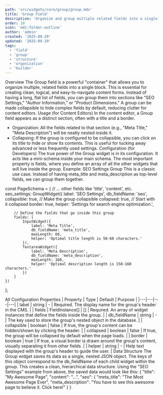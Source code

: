 ```yaml
---
path: 'src/widgets/core/group/group.mdx'
title: 'Group Field'
description: 'Organize and group multiple related fields into a single, structured block.'
order: 10
icon: 'mdi:folder-outline'
author: 'admin'
created: '2025-09-29'
updated: '2025-09-29'
tags:
  - 'field'
  - 'group'
  - 'structure'
  - 'organization'
  - 'builder'
---
```


Overview
The Group field is a powerful "container" that allows you to organize multiple, related fields into a single block. This is essential for creating clean, logical, and easy-to-navigate content forms. Instead of having a long, flat list of fields, you can group them into sections like "SEO Settings," "Author Information," or "Product Dimensions."
A group can be made collapsible to hide complex fields by default, reducing clutter for content editors.
Usage (for Content Editors)
In the content editor, a Group field appears as a distinct section, often with a title and a border.

- Organization: All the fields related to that section (e.g., "Meta Title," "Meta Description") will be neatly nested inside it.
- Collapsing: If the group is configured to be collapsible, you can click on its title to hide or show its contents. This is useful for tucking away advanced or less frequently used settings.
  Configuration (for Developers)
  The true power of the Group widget is in its configuration. It acts like a mini-schema inside your main schema. The most important property is fields, where you define an array of all the other widgets that will live inside the group.
  Example: SEO Settings Group
  This is a classic use case. Instead of having meta_title and meta_description as top-level fields, we can group them together.

const PageSchema = {
// ... other fields like 'title', 'content', etc.
seo_settings: GroupWidget({
label: 'SEO Settings',
db_fieldName: 'seo',
collapsible: true, // Make the group collapsible
collapsed: true, // Start with it collapsed
border: true,
helper: 'Settings for search engine optimization.',

    	// Define the fields that go inside this group
    	fields: [
    		InputWidget({
    			label: 'Meta Title',
    			db_fieldName: 'meta_title',
    			maxLength: 60,
    			helper: 'Optimal title length is 50-60 characters.'
    		}),
    		TextareaWidget({
    			label: 'Meta Description',
    			db_fieldName: 'meta_description',
    			maxLength: 160,
    			helper: 'Optimal description length is 150-160 characters.'
    		})
    	]
    })

};

All Configuration Properties
| Property | Type | Default | Purpose |
|---|---|---|---|
| label | string | - | Required. The display name for the group's header in the CMS. |
| fields | FieldInstance[] | [] | Required. An array of widget instances that define the fields inside the group. |
| db_fieldName | string | - | The key used to store the group's nested object in the database. |
| collapsible | boolean | false | If true, the group's content can be hidden/shown by clicking the header. |
| collapsed | boolean | false | If true, the group will be collapsed by default when the page loads. |
| border | boolean | true | If true, a visual border is drawn around the group's content, visually separating it from other fields. |
| helper | string | - | Help text displayed with the group's header to guide the user. |
Data Structure
The Group widget saves its data as a single, nested JSON object. The keys of this object correspond to the db_fieldName of each child widget within the group. This creates a clean, hierarchical data structure.
Using the "SEO Settings" example from above, the saved data would look like this:
{
"title": "My Awesome Page",
"content": "...",
"seo": {
"meta_title": "The Most Awesome Page Ever",
"meta_description": "You have to see this awesome page to believe it. Click here!"
}
}

